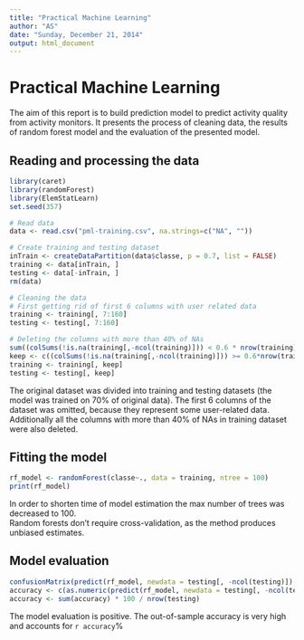 ```yaml
---
title: "Practical Machine Learning"
author: "AS"
date: "Sunday, December 21, 2014"
output: html_document
---
```


# Practical Machine Learning

The aim of this report is to build prediction model to predict activity quality from activity monitors. It presents the process of cleaning data, the results of random forest model and the evaluation of the presented model.

## Reading and processing the data

```r
library(caret)
library(randomForest)
library(ElemStatLearn)
set.seed(357)

# Read data
data <- read.csv("pml-training.csv", na.strings=c("NA", ""))

# Create training and testing dataset
inTrain <- createDataPartition(data$classe, p = 0.7, list = FALSE)
training <- data[inTrain, ]
testing <- data[-inTrain, ]
rm(data)

# Cleaning the data
# First getting rid of first 6 columns with user related data
training <- training[, 7:160]
testing <- testing[, 7:160]
```
```r
# Deleting the columns with more than 40% of NAs
sum((colSums(!is.na(training[,-ncol(training)])) < 0.6 * nrow(training)))
keep <- c((colSums(!is.na(training[,-ncol(training)])) >= 0.6*nrow(training)))
training <- training[, keep]
testing <- testing[, keep]
```

The original dataset was divided into training and testing datasets (the model was trained on 70% of original data). The first 6 columns of the dataset was omitted, because they represent some user-related data. Additionally all the columns with more than 40% of NAs in training dataset were also deleted.

## Fitting the model

```r
rf_model <- randomForest(classe~., data = training, ntree = 100)
print(rf_model)
```

In order to shorten time of model estimation the max number of trees was decreased to 100.  
Random forests don't require cross-validation, as the method produces unbiased estimates.

## Model evaluation

```r
confusionMatrix(predict(rf_model, newdata = testing[, -ncol(testing)]), testing$classe)
accuracy <- c(as.numeric(predict(rf_model, newdata = testing[, -ncol(testing)]) == testing$classe))
accuracy <- sum(accuracy) * 100 / nrow(testing)
```

The model evaluation is positive. The out-of-sample accuracy  is very high and accounts for `r accuracy`%